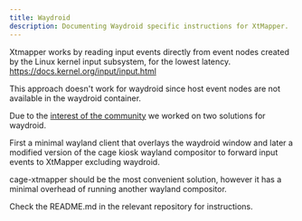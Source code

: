 ```yaml
---
title: Waydroid
description: Documenting Waydroid specific instructions for XtMapper.
---
```

Xtmapper works by reading input events directly from event nodes created by the Linux kernel input subsystem, for the lowest latency.  
https://docs.kernel.org/input/input.html  

This approach doesn't work for waydroid since host event nodes are not available in the waydroid container.  

Due to the [interest of the community](https://github.com/Xtr126/XtMapper/issues?q=waydroid) we worked on two solutions for waydroid.  

First a minimal wayland client that overlays the waydroid window and later a modified version of the cage kiosk wayland compositor to forward input events to XtMapper excluding waydroid.

cage-xtmapper should be the most convenient solution, however it has a minimal overhead of running another wayland compositor.  

Check the README.md in the relevant repository for instructions.  


<LinkCard title="Option 1 - cage-xtmapper" href="https://github.com/Xtr126/cage-xtmapper"/>
<LinkCard title="Option 2 - wayland-getevent (deprecated)" href="https://github.com/Xtr126/wayland-getevent"/>
